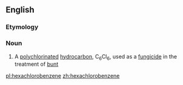 ==English==

===Etymology===
{{compound|hexa-|chloro-|benzene}}

===Noun===
{{wikipedia}}
{{en-noun|s|-}}

# {{context|organic compound|lang=en}} A [[polychlorinated]] [[hydrocarbon]], C<sub>6</sub>Cl<sub>6</sub>, used as a [[fungicide]] in the treatment of [[bunt]]

[[pl:hexachlorobenzene]]
[[zh:hexachlorobenzene]]